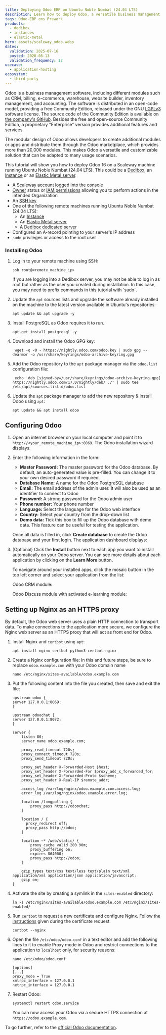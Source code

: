```yaml
---
title: Deploying Odoo ERP on Ubuntu Noble Numbat (24.04 LTS)
description: Learn how to deploy Odoo, a versatile business management software on Ubuntu Noble Numbat (24.04 LTS)
tags: Odoo-ERP cms Prework
products:
  - dedibox
  - instances
  - elastic-metal
hero: assets/scaleway_odoo.webp
dates:
  validation: 2025-07-16
  posted: 2020-08-13
  validation_frequency: 12
usecase:
  - application-hosting
ecosystem:
  - third-party
---
```




Odoo is a business management software, including different modules such as CRM, billing, e-commerce, warehouse, website builder, inventory management, and accounting. The software is distributed in an open-code model, providing a free Community Edition, released under the GNU [LGPLv3](https://www.gnu.org/licenses/lgpl-3.0.en.html) software license. The source code of the Community Edition is available on [the company's GitHub](https://github.com/odoo/odoo). Besides the free and open-source Community Edition, a proprietary "Enterprise" version provides additional features and services.

The modular design of Odoo allows developers to create additional modules or apps and distribute them through the Odoo marketplace, which provides more than 20,000 modules. This makes Odoo a versatile and customizable solution that can be adapted to many usage scenarios.

This tutorial will show you how to deploy Odoo 16 on a Scaleway machine running Ubuntu Noble Numbat (24.04 LTS). This could be a [Dedibox](https://www.scaleway.com/en/dedibox/), an [Instance](https://www.scaleway.com/en/virtual-instances/) or an [Elastic Metal server](https://www.scaleway.com/en/elastic-metal/).

<Requirements />

- A Scaleway account logged into the [console](https://console.scaleway.com)
- [Owner](/iam/concepts/#owner) status or [IAM permissions](/iam/concepts/#permission) allowing you to perform actions in the intended Organization
- An [SSH key](/organizations-and-projects/how-to/create-ssh-key/)
- One of the following remote machines running Ubuntu Noble Numbat (24.04 LTS):
    - An [Instance](/instances/how-to/create-an-instance/)
    - An [Elastic Metal server](/elastic-metal/how-to/create-server/)
    - A [Dedibox dedicated server](/dedibox/how-to/order-a-server/)
- Configured an A-record pointing to your server's IP address
- `sudo` privileges or access to the root user

### Installing Odoo

1. Log in to your remote machine using SSH:
    ```
    ssh root@<remote_machine_ip>
    ```

    <Message type="note">
      If you are logging into a Dedibox server, you may not be able to log in as root but rather as the user you created during installation. In this case, you may need to prefix commands in this tutorial with `sudo`.
    </Message>
2. Update the `apt` sources lists and upgrade the software already installed on the machine to the latest version available in Ubuntu's repositories:
    ```
    apt update && apt upgrade -y
    ```
3. Install PostgreSQL as Odoo requires it to run.
    ```
    apt-get install postgresql -y
    ```
4. Download and install the Odoo GPG key:
    ```
     wget -q -O - https://nightly.odoo.com/odoo.key | sudo gpg --dearmor -o /usr/share/keyrings/odoo-archive-keyring.gpg
    ```
5. Add the Odoo repository to the `apt` package manager via the `odoo.list` configuration file:
    ```
     echo 'deb [signed-by=/usr/share/keyrings/odoo-archive-keyring.gpg] https://nightly.odoo.com/17.0/nightly/deb/ ./' | sudo tee /etc/apt/sources.list.d/odoo.list
    ```
6. Update the `apt` package manager to add the new repository & install Odoo using `apt`:
    ```
    apt update && apt install odoo
    ```

## Configuring Odoo

1. Open an internet browser on your local computer and point it to `http://<your_remote_machine_ip>:8069`. The Odoo installation wizard displays:
    <Lightbox image={image} width="600" alt="" />
2. Enter the following information in the form:
    - **Master Password:** The master password for the Odoo database. By default, an auto-generated value is pre-filled. You can change it to your own desired password if required.
    - **Database Name:** A name for the Odoo PostgreSQL database
    - **Email:** The email address of the admin user. It will also be used as an identifier to connect to Odoo
    - **Password:** A strong password for the Odoo admin user
    - **Phone number:** Your phone number
    - **Language:** Select the language for the Odoo web interface
    - **Country:** Select your country from the drop-down list
    - **Demo data:** Tick this box to fill up the Odoo database with demo data. This feature can be useful for testing the application.

    Once all data is filled in, click **Create database** to create the Odoo database and your first login. The application dashboard displays:

    <Lightbox image={image2} width="900" alt="" />
3. (Optional) Click the **Install** button next to each app you want to install automatically on your Odoo server. You can see more details about each application by clicking on the **Learn More** button.

    To navigate around your installed apps, click the mosaic button in the top left corner and select your application from the list:

    <Lightbox image={image3} width="135" alt="" />

    Odoo CRM module:

    <Lightbox image={image4} width="900" alt="" />

    Odoo Discuss module with activated e-learning module:

    <Lightbox image={image5} width="900" alt="" />

## Setting up Nginx as an HTTPS proxy

By default, the Odoo web server uses a plain HTTP connection to transport data. To make connections to the application more secure, we configure the Nginx web server as an HTTPS proxy that will act as front end for Odoo.

1. Install Nginx and `certbot` using `apt`:
    ```
    apt install nginx certbot python3-certbot-nginx
    ```
2. Create a Nginx configuration file:
    <Message type="important">
      In this and future steps, be sure to replace `odoo.example.com` with your Odoo domain name
    </Message>

    ```
    nano /etc/nginx/sites-available/odoo.example.com
    ```

3. Put the following content into the file you created, then save and exit the file:
    ```
    upstream odoo {
    server 127.0.0.1:8069;
    }

    upstream odoochat {
    server 127.0.0.1:8072;
    }

    server {
        listen 80;
        server_name odoo.example.com;

        proxy_read_timeout 720s;
        proxy_connect_timeout 720s;
        proxy_send_timeout 720s;

        proxy_set_header X-Forwarded-Host $host;
        proxy_set_header X-Forwarded-For $proxy_add_x_forwarded_for;
        proxy_set_header X-Forwarded-Proto $scheme;
        proxy_set_header X-Real-IP $remote_addr;

        access_log /var/log/nginx/odoo.example.com.access.log;
        error_log /var/log/nginx/odoo.example.error.log;

        location /longpolling {
            proxy_pass http://odoochat;
        }

        location / {
          proxy_redirect off;
          proxy_pass http://odoo;
        }

        location ~* /web/static/ {
            proxy_cache_valid 200 90m;
            proxy_buffering on;
            expires 864000;
            proxy_pass http://odoo;
        }

        gzip_types text/css text/less text/plain text/xml application/xml application/json application/javascript;
        gzip on;
    }
    ```
4. Activate the site by creating a symlink in the `sites-enabled` directory:
    ```
    ln -s /etc/nginx/sites-available/odoo.example.com /etc/nginx/sites-enabled/
    ```
5. Run `certbot` to request a new certificate and configure Nginx. Follow the [instructions](/tutorials/configure-nginx-lets-encrypt/#installing-certbot-and-obtaining-a-certificate) given during the certificate request:
    ```
    certbot --nginx
    ```
6. Open the file `/etc/odoo/odoo.conf` in a text editor and add the following lines to it to enable Proxy mode in Odoo and restrict connections to the application to `localhost` only, for security reasons:
    ```
    nano /etc/odoo/odoo.conf
    ```

    ```
    [options]
    [...]
    proxy_mode = True
    xmlrpc_interface = 127.0.0.1
    netrpc_interface = 127.0.0.1
    ```
7. Restart Odoo:
    ```
    systemctl restart odoo.service
    ```

    You can now access your Odoo via a secure HTTPS connection at `https://odoo.example.com`.

To go further, refer to the [official Odoo documentation](https://www.odoo.com/documentation/master/applications.html).